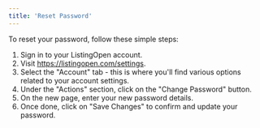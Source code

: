 ```yaml
---
title: 'Reset Password'
---
```


To reset your password, follow these simple steps:

1. Sign in to your ListingOpen account.
2. Visit https://listingopen.com/settings.
3. Select the "Account" tab - this is where you'll find various options related to your account settings.
4. Under the "Actions" section, click on the "Change Password" button.
5. On the new page, enter your new password details.
6. Once done, click on "Save Changes" to confirm and update your password.